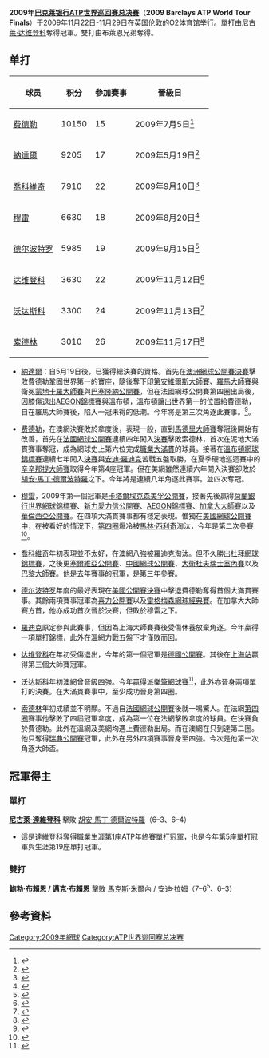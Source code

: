 {{noteTA
|G1=tennis
}}
{{TennisEventInfo|2009|ATP世界巡回赛总决赛|
| date=11月22日 – 11月29日
| edition=第40届(单打) / 第34届 (双打)
| venue = [[O2竞技场|O2竞技场]]
| location= {{flagicon|UK}} [[伦敦|伦敦]]
| champs={{flagicon|RUS}} [[尼古莱·达维登科|尼古莱·达维登科]]
| champd={{flagicon|USA}} [[鲍勃·布赖恩|鲍勃·布赖恩]] / {{flagicon|USA}} [[迈克·布赖恩|迈克·布赖恩]]
}}
'''2009年[[巴克莱银行|巴克莱银行]][[ATP世界巡回赛总决赛|ATP世界巡回赛总决赛]]'''（'''2009 Barclays ATP World Tour Finals'''）于2009年11月22日-11月29日在[[英国|英国]][[伦敦|伦敦]]的[[O2体育馆|O2体育馆]]举行。單打由[[尼古莱·达维登科|尼古莱·达维登科]]奪得冠軍。雙打由布萊恩兄弟奪得。

== 单打 ==
{| class="wikitable" border="1"
|-
! 球员
! 积分
! 參加賽事
! 晉級日
|-
| {{flagicon|SUI|}} [[费德勒|费德勒]]
| 10150
| 15
| 2009年7月5日<ref>{{Cite web |work=ATP Official website |title=Federer & Top Doubles Teams Qualify For Barclays ATP World Tour Finals |url=http://www.barclaysatpworldtourfinals.com/en/news/federerqualifies.asp |date=2009-07-06 |accessdate=2009-07-06 |6= |archive-url=https://web.archive.org/web/20090710023028/http://www.barclaysatpworldtourfinals.com/en/news/federerqualifies.asp |archive-date=2009-07-10 |dead-url=yes }}</ref>
|-
| {{flagicon|ESP|}} [[納達爾|納達爾]]
| 9205
| 17
|2009年5月19日<ref>{{Cite web |work=ATP Official website |title=Nadal Qualifies For Barclays ATP World Tour Finals As Tickets Go On Public Sale |url=http://www.barclaysatpworldtourfinals.com/EN/NEWS/NADALQUALIFIES.ASP |date=2009-05-19 |accessdate=2009-05-20 |archiveurl=https://www.webcitation.org/5hSNvBnAg?url=http://www.barclaysatpworldtourfinals.com/EN/NEWS/NADALQUALIFIES.ASP |archivedate=2009-06-11 |deadurl=yes }}</ref>
|-
| {{flagicon|SRB}} [[喬科維奇|喬科維奇]]
| 7910
| 22
| 2009年9月10日<ref>{{Cite web |work=ATP Official website |title=Djokovic & US Open Doubles Finalists Qualify For Barclays ATP World Tour Finals |url=http://www.barclaysatpworldtourfinals.com/en/news/djokovicqualifies.asp |date=2009-09-10 |accessdate=2009-09-10 |archiveurl=https://www.webcitation.org/5jkP58rSd?url=http://www.barclaysatpworldtourfinals.com/en/news/djokovicqualifies.asp |archivedate=2009-09-13 |deadurl=yes }}</ref>
|-
| {{flagicon|GBR}} [[安迪·穆雷|穆雷]]
| 6630
| 18
| 2009年8月20日<ref>{{Cite web |work=ATP Official website |title=Murray Qualifies For Finals; Buy Tickets |url=http://www.atpworldtour.com/News/Tennis/2009/08/Murray-Qualifies.aspx |date=2009-08-21 |accessdate=2009-08-21 |archive-date=2009-08-26 |archive-url=https://web.archive.org/web/20090826184952/http://www.atpworldtour.com/News/Tennis/2009/08/Murray-Qualifies.aspx |dead-url=no }}</ref>
|-
| {{flagicon|ARG}} [[胡安·馬丁·德爾波特羅|德尔波特罗]]
| 5985
| 19
| 2009年9月15日<ref>{{Cite web |work=ATP Official website |title=US Open Champion del Potro Qualifies For Barclays ATP World Tour Finals |url=http://www.barclaysatpworldtourfinals.com/en/news/djokovicqualifies.asp |accessdate=2009-09-22 |archive-date=2009-09-13 |archive-url=https://www.webcitation.org/5jkP58rSd?url=http://www.barclaysatpworldtourfinals.com/en/news/djokovicqualifies.asp |dead-url=yes }}</ref>
|-
| {{flagicon|RUS}} [[达维登科|达维登科]]
| 3630
| 22
| 2009年11月12日<ref>{{Cite web |work=ATP Official website |title=Davydenko, Two Doubles Teams Qualify For Barclays ATP World Tour Finals |url=http://www.atpworldtour.com/News/Tennis/2009/11/Finals-Davydenko-Qualifies.aspx |date=2009-11-12 |accessdate=2009-11-18 |archive-date=2009-11-15 |archive-url=https://web.archive.org/web/20091115081352/http://www.atpworldtour.com/News/Tennis/2009/11/Finals-Davydenko-Qualifies.aspx |dead-url=no }}</ref>
|-
| {{flagicon|ESP}} [[费尔南多·沃达斯科|沃达斯科]]
| 3300
| 24
| 2009年11月13日<ref name= "Verdasco">{{Cite web |work=ATP Official website |title=Verdasco & Poles Complete Barclays ATP World Tour Finals Fields |url=http://www.atpworldtour.com/News/Tennis/2009/11/Finals-Verdasco-Qualifies.aspx |date=2009-11-13 |accessdate=2009-11-18 |archive-date=2009-11-17 |archive-url=https://web.archive.org/web/20091117111123/http://www.atpworldtour.com/News/Tennis/2009/11/Finals-Verdasco-Qualifies.aspx |dead-url=no }}</ref>
|-
| {{flagicon|SWE}} [[羅賓·索德林|索德林]]
| 3010
| 26
| 2009年11月17日<ref name= "Soderling">{{Cite web |work=ATP Official website |title=Robin Soderling To Make Barclays ATP World Tour Finals Debut |url=http://www.atpworldtour.com/News/Tennis/2009/11/Finals-Soderling-Elevated.aspx |date=2009-11-17 |accessdate=2009-11-18 |archive-date=2010-02-12 |archive-url=https://web.archive.org/web/20100212093623/http://www.atpworldtour.com/News/Tennis/2009/11/Finals-Soderling-Elevated.aspx |dead-url=no }}</ref>
|}

* [[納達爾|納達爾]]：自5月19日後，已獲得總決賽的資格。首先在[[2009年澳洲網球公開賽|澳洲網球公開賽]][[2009年澳洲網球公開賽男子單打比賽|決賽]]擊敗費德勒鞏固世界第一的寶座，隨後奪下[[印第安維爾斯大師賽|印第安維爾斯大師賽]]、[[羅馬大師賽|羅馬大師賽]]與衛冕[[蒙地卡羅大師賽|蒙地卡羅大師賽]]與[[巴塞隆納網球公開賽|巴塞隆納公開賽]]，但在法國網球公開賽第四圈出局後，因膝傷退出[[皇后會盃|AEGON錦標賽]]與溫布頓，溫布頓讓出世界第一的位置給費德勒，自在羅馬大師賽後，陷入一冠未得的低潮。今年將是第三次角逐此賽事。<ref>{{Cite web |work=ESPN |title=Nadal tops Federer for first Aussie title |url=http://sports.espn.go.com/sports/tennis/aus09/news/story?id=3876400 |date=2009-02-02 |accessdate=2009-11-20 |archive-date=2016-01-26 |archive-url=https://web.archive.org/web/20160126002621/http://sports.espn.go.com/sports/tennis/aus09/news/story?id=3876400 |dead-url=no }}</ref>。

* [[费德勒|费德勒]]，在澳網決賽敗於拿度後，表現一般，直到[[馬德里大師賽|馬德里大師賽]]奪冠後開始有改善，首先在[[2009年法國網球公開賽|法國網球公開賽]]連續四年闖入[[2009年法國網球公開賽男子單打比賽|決賽]]擊敗索德林，首次在泥地大滿貫賽事奪冠，成為網球史上第六位完成[[網球大滿貫|職業大滿貫]]的球員。接著在[[2009年溫布頓網球錦標賽|溫布頓網球錦標賽]]連續七年闖入[[2009年溫布頓網球錦標賽男子單打比賽|決賽]]與[[安迪·羅迪克|安迪·羅迪克]]苦戰五盤取勝，在夏季硬地巡迴賽中的[[辛辛那提大師賽|辛辛那提大師賽]]取得今年第4座冠軍。但在美網雖然連續六年闖入決賽卻敗於[[胡安·馬丁·德爾波特羅|胡安·馬丁·德爾波特羅]]之下。今年將是連續八年角逐此賽事。並四次奪冠。

* [[安迪·穆雷|穆雷]]，2009年第一個冠軍是[[卡塔爾埃克森美孚公開賽|卡塔爾埃克森美孚公開賽]]，接著先後贏得[[荷蘭銀行世界網球錦標賽|荷蘭銀行世界網球錦標賽]]、[[邁阿密大師賽|新力愛力信公開賽]]、[[皇后會盃|AEGON錦標賽]]、[[加拿大大師賽|加拿大大師賽]]以及[[瓦倫西亞網球公開賽|華倫西亞公開賽]]。在四項大滿貫賽事都有穩定表現。惟獨在[[2009年美國網球公開賽|美國網球公開賽]]中，在被看好的情況下，[[2009年美國網球公開賽男子單打比賽|第四圈]]爆冷被[[馬林·西利奇|馬林·西利奇]]淘汰，今年是第二次參賽<ref>{{Cite web |work=Gaurdian |title=Andy Murray crashes out of US Open at hands of Marin Cilic |url=http://www.guardian.co.uk/sport/2009/sep/08/andy-murray-us-open-marin-cilic |date=2009-09-08 |accessdate=2009-11-20 |archive-date=2009-09-11 |archive-url=https://web.archive.org/web/20090911033658/http://www.guardian.co.uk/sport/2009/sep/08/andy-murray-us-open-marin-cilic |dead-url=no }}</ref>。

* [[諾瓦克·喬科維奇|喬科維奇]]年初表現並不太好，在澳網八強被羅迪克淘汰。但不久勝出[[杜拜網球錦標賽|杜拜網球錦標賽]]，之後更[[塞爾維亞網球公開賽|塞爾維亞公開賽]]、[[中國網球公開賽|中國網球公開賽]]、[[大衛杜夫瑞士室內網球賽|大衛杜夫瑞士室內賽]]以及[[巴黎大師賽|巴黎大師賽]]。他是去年賽事的冠軍，是第三年參賽。

* [[胡安·馬丁·德尔波特罗|德尔波特罗]]年度的最好表現在[[2009年美國網球公開賽|美國公開賽]][[2009年美國網球公開賽男子單打比賽|決賽]]中擊退費德勒奪得首個大滿貫賽事。其餘兩項賽事冠軍為[[喜力公開賽|喜力公開賽]]以及[[雷格梅森網球經典賽|雷格梅森網球經典賽]]。在加拿大大師賽方首，他亦成功首次晉於決賽，但敗於穆雷之下。

* [[安迪·羅迪克|羅迪克]]原定參與此賽事，但因為上海大師賽賽後受傷休養放棄角逐。今年贏得一項單打錦標，此外在溫網力戰五盤下才僅敗而回。

* [[尼古莱·达维登科|达维登科]]在年初受傷退出，今年的第一個冠軍是[[德國公開賽|德國公開賽]]。其後在[[2010年上海大師賽|上海站]]贏得第三個大師賽冠軍。

* [[费尔南多·沃达斯科|沃达斯科]]年初澳網曾晉級四強。今年贏得[[派樂筆網球賽|派樂筆網球賽]]<ref>{{Cite web|work=Yahoo Sports|title=Verdasco, Wozniacki win at Pilot Pen|url=http://sports.yahoo.com/ten/news?slug=ap-newhaven&prov=ap&type=lgns|date=2009-08-29|accessdate=2009-11-21|archive-date=2009-09-19|archive-url=https://web.archive.org/web/20090919212158/http://sports.yahoo.com/ten/news?slug=ap-newhaven&prov=ap&type=lgns|dead-url=no}}</ref>，此外亦晉身兩項單打的決賽。在大滿貫賽事中，至少成功晉身第四圈。

* [[羅賓·索德林|索德林]]年初成績並不明顯。不過自[[2010年法國網球公開賽|法國網球公開賽]]後就一鳴驚人。在法網[[2010年法國網球公開賽男子單打比賽|第四圈]]賽事他擊敗了四屆冠軍拿度，成為第一位在法網擊敗拿度的球員。在決賽負於費德勒。此外在溫網及美網均遇上費德勒出局。而在澳網在只到達第二圈。他只奪得[[瑞典網球公開賽|瑞典公開賽]]冠軍，此外在另外四項賽事晉身至四強。今次是他第一次角逐大師盃。

==冠軍得主==
===單打===
{{main|2009年ATP世界巡迴賽總決賽單打比賽}}
{{flagicon|RUS}} '''[[尼古萊·達維登科|尼古萊·達維登科]]''' 擊敗 {{flagicon|ARG}} [[胡安·馬丁·德爾波特羅|胡安·馬丁·德爾波特羅]]（6–3、6–4）
* 這是達維登科奪得職業生涯第1座ATP年終賽單打冠軍，也是今年第5座單打冠軍與生涯第19座單打冠軍。

===雙打===
{{main|2009年ATP世界巡迴賽總決賽雙打比賽}}
{{flagicon|USA}} '''[[鮑勃·布賴恩|鮑勃·布賴恩]] / {{flagicon|USA}} [[邁克·布賴恩|邁克·布賴恩]]''' 擊敗 {{flagicon|BLR}} [[馬克斯·米爾內|馬克斯·米爾內]] / {{flagicon|ISR}} [[安迪·拉姆|安迪·拉姆]]（7–6<sup>5</sup>、6–3）

== 參考資料 ==
<div class="references-small">
<references />
</div>

{{ATP世界巡回赛总决赛}}

[[Category:2009年網球|Category:2009年網球]]
[[Category:ATP世界巡回赛总决赛|Category:ATP世界巡回赛总决赛]]